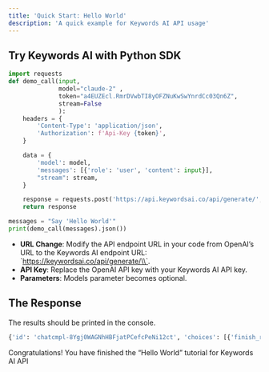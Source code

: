 ```yaml
---
title: 'Quick Start: Hello World'
description: 'A quick example for Keywords AI API usage'
---
```


## Try Keywords AI with Python SDK

```python
import requests
def demo_call(input, 
              model="claude-2" ,
              token="a4EUZEcl.RmrDVwbTI8yOFZNuKwSwYnrdCc03Qn6Z", 
              stream=False
              ):
    headers = {
        'Content-Type': 'application/json',
        'Authorization': f'Api-Key {token}',
    }

    data = {
        'model': model,
        'messages': [{'role': 'user', 'content': input}],
        "stream": stream,
    }

    response = requests.post('https://api.keywordsai.co/api/generate/', headers=headers, json=data, stream=stream)
    return response

messages = "Say 'Hello World'"
print(demo_call(messages).json())
```

- **URL Change**: Modify the API endpoint URL in your code from OpenAI’s URL to the Keywords AI endpoint URL: \`https://keywordsai.co/api/generate/\\`.
- **API Key**: Replace the OpenAI API key with your Keywords AI API key.
- **Parameters**: Models parameter becomes optional.

## The Response

The results should be printed in the console.

```python
{'id': 'chatcmpl-8Ygj0WAGNhHBFjatPCefcPeNi12ct', 'choices': [{'finish_reason': 'stop', 'index': 0, 'message': {'content': 'Hello World', 'role': 'assistant'}}], 'created': 1703230636, 'model': 'claude-2', 'object': 'chat.completion', 'system_fingerprint': None, 'usage': {'completion_tokens': 2, 'prompt_tokens': 12, 'total_tokens': 14}, '_response_ms': 653.2679999999999}
```

Congratulations! You have finished the “Hello World” tutorial for Keywords AI API